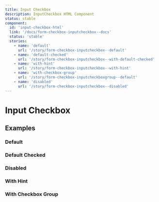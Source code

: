```yaml
---
title: Input Checkbox
description: InputCheckbox HTML Component
status: stable
component:
  id: 'input-checkbox-html'
  link: '/docs/form-checkbox-inputcheckbox--docs'
  status: 'stable'
  stories:
    - name: 'default'
      url: '/story/form-checkbox-inputcheckbox--default'
    - name: 'default-checked'
      url: '/story/form-checkbox-inputcheckbox--with-default-checked'
    - name: 'with-hint'
      url: '/story/form-checkbox-inputcheckbox--with-hint'
    - name: 'with-checkbox-group'
      url: '/story/form-checkbox-inputcheckboxgroup--default'
    - name: 'disabled'
      url: '/story/form-checkbox-inputcheckbox--disabled'
---
```


# Input Checkbox

<Section current="html">

<ComponentPreview>
  <InputCheckbox label="Checkbox" value="value-1" />
</ComponentPreview>

## Examples

### Default

<StorybookFrame
  className="h-max"
  componentId="input-checkbox-html"
  story="default"
/>

### Default Checked

<StorybookFrame
  className="h-max"
  componentId="input-checkbox-html"
  story="default-checked"
/>

### Disabled

<StorybookFrame
  className="h-max"
  componentId="input-checkbox-html"
  story="disabled"
/>

### With Hint

<StorybookFrame
  className="h-max"
  componentId="input-checkbox-html"
  story="with-label-and-hint"
/>

### With Checkbox Group

<StorybookFrame
  className="h-52"
  componentId="input-checkbox-html"
  story="with-checkbox-group"
/>

</Section>
